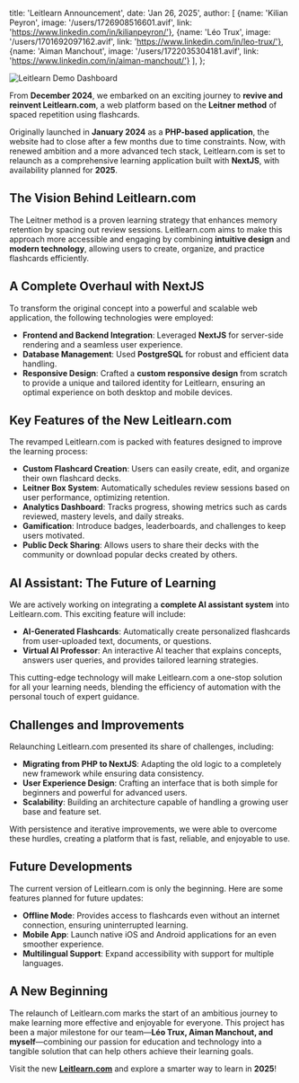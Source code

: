   title: 'Leitlearn Announcement',
  date: 'Jan 26, 2025',
  author: [
    {name: 'Kilian Peyron', image: '/users/1726908516601.avif', link: 'https://www.linkedin.com/in/kilianpeyron/'},
    {name: 'Léo Trux', image: '/users/1701692097162.avif', link: 'https://www.linkedin.com/in/leo-trux/'},
    {name: 'Aiman Manchout', image: '/users/1722035304181.avif', link: 'https://www.linkedin.com/in/aiman-manchout/'}
  ],
};

![Leitlearn Demo Dashboard](https://i.ibb.co/f1g1Yx8/Capture-d-e-cran-2025-01-26-a-11-52-26.png)

From **December 2024**, we embarked on an exciting journey to **revive and reinvent Leitlearn.com**, a web platform based on the **Leitner method** of spaced repetition using flashcards.

Originally launched in **January 2024** as a **PHP-based application**, the website had to close after a few months due to time constraints. Now, with renewed ambition and a more advanced tech stack, Leitlearn.com is set to relaunch as a comprehensive learning application built with **NextJS**, with availability planned for **2025**.

## The Vision Behind Leitlearn.com

The Leitner method is a proven learning strategy that enhances memory retention by spacing out review sessions.
Leitlearn.com aims to make this approach more accessible and engaging by combining **intuitive design** and **modern technology**, allowing users to create, organize, and practice flashcards efficiently.

## A Complete Overhaul with NextJS

To transform the original concept into a powerful and scalable web application, the following technologies were employed:

- **Frontend and Backend Integration**: Leveraged **NextJS** for server-side rendering and a seamless user experience.
- **Database Management**: Used **PostgreSQL** for robust and efficient data handling.
- **Responsive Design**: Crafted a **custom responsive design** from scratch to provide a unique and tailored identity for Leitlearn, ensuring an optimal experience on both desktop and mobile devices.

## Key Features of the New Leitlearn.com

The revamped Leitlearn.com is packed with features designed to improve the learning process:

- **Custom Flashcard Creation**: Users can easily create, edit, and organize their own flashcard decks.
- **Leitner Box System**: Automatically schedules review sessions based on user performance, optimizing retention.
- **Analytics Dashboard**: Tracks progress, showing metrics such as cards reviewed, mastery levels, and daily streaks.
- **Gamification**: Introduce badges, leaderboards, and challenges to keep users motivated.
- **Public Deck Sharing**: Allows users to share their decks with the community or download popular decks created by others.

## AI Assistant: The Future of Learning

We are actively working on integrating a **complete AI assistant system** into Leitlearn.com. This exciting feature will include:

- **AI-Generated Flashcards**: Automatically create personalized flashcards from user-uploaded text, documents, or questions.
- **Virtual AI Professor**: An interactive AI teacher that explains concepts, answers user queries, and provides tailored learning strategies.

This cutting-edge technology will make Leitlearn.com a one-stop solution for all your learning needs, blending the efficiency of automation with the personal touch of expert guidance.

## Challenges and Improvements

Relaunching Leitlearn.com presented its share of challenges, including:

- **Migrating from PHP to NextJS**: Adapting the old logic to a completely new framework while ensuring data consistency.
- **User Experience Design**: Crafting an interface that is both simple for beginners and powerful for advanced users.
- **Scalability**: Building an architecture capable of handling a growing user base and feature set.

With persistence and iterative improvements, we were able to overcome these hurdles, creating a platform that is fast, reliable, and enjoyable to use.

## Future Developments

The current version of Leitlearn.com is only the beginning. Here are some features planned for future updates:

- **Offline Mode**: Provides access to flashcards even without an internet connection, ensuring uninterrupted learning.
- **Mobile App**: Launch native iOS and Android applications for an even smoother experience.
- **Multilingual Support**: Expand accessibility with support for multiple languages.

## A New Beginning

The relaunch of Leitlearn.com marks the start of an ambitious journey to make learning more effective and enjoyable for everyone.
This project has been a major milestone for our team—**Léo Trux, Aiman Manchout, and myself**—combining our passion for education and technology into a tangible solution that can help others achieve their learning goals.

Visit the new **[Leitlearn.com](https://leitlearn.com)** and explore a smarter way to learn in **2025**!
